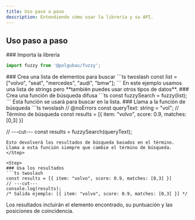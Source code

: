 ```yaml
---
title: Uso paso a paso
description: Entendiendo cómo usar la librería y su API.
---
```


## Uso paso a paso
<Steps>
  <Step>
  ### Importa la librería

  ```ts
  import fuzzy from '@polgubau/fuzzy';
  ```
  </Step>

  <Step>
  ### Crea una lista de elementos para buscar
  ```ts twoslash
  const list = ["volvo", "seat", "mercedes", "audi", "bmw"];
  ```
  En este ejemplo usamos una lista de strings pero **también puedes usar otros tipos de datos**.
  </Step>

  <Step>
  ### Crea una función de búsqueda difusa
  ```ts
  const fuzzySearch = fuzzy(list);
  ```
  Esta función se usará para buscar en la lista.
  </Step>

  <Step>
  ### Llama a la función de búsqueda
  ```ts twoslash
  // @noErrors
  const queryText: string = "vol"; // Término de búsqueda
  const results = [{ item: "volvo", score: 0.9, matches: [0,3] }]

  // ---cut---
  const results = fuzzySearch(queryText);
  ```
  Esto devolverá los resultados de búsqueda basados en el término.
  Llama a esta función siempre que cambie el término de búsqueda.
  </Step>

  <Step>
  ### Usa los resultados
  ```ts twoslash 
  const results = [{ item: "volvo", score: 0.9, matches: [0,3] }]
  // ---cut---
  console.log(results);
  /* Salida ejemplo: [{ item: "volvo", score: 0.9, matches: [0,3] }] */
  ```
  Los resultados incluirán el elemento encontrado, su puntuación y las posiciones de coincidencia.
  </Step>
</Steps>